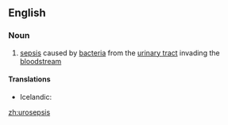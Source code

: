 ==English==

===Noun===
{{en-noun|-}}

# {{lb|en|medicine}} [[sepsis]] caused by [[bacteria]] from the [[urinary tract]] invading the [[bloodstream]]

====Translations====
{{trans-top|sepsis}}
* Icelandic: {{t|is|þvaggraftarsótt|f}}
{{trans-mid}}
{{trans-bottom}}

[[zh:urosepsis]]